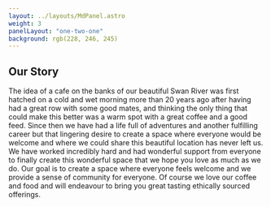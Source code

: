 ```yaml
---
layout: ../layouts/MdPanel.astro
weight: 3
panelLayout: "one-two-one"
background: rgb(228, 246, 245)
---
```


<section>

# Our Story

</section>

<section>
The idea of a cafe on the banks of our beautiful Swan River was first hatched on a cold and wet morning more than 20 years ago after having had a great row with some good mates, and thinking the only thing that could make this better was a warm spot with a great coffee and a good feed. Since then we have had a life full of adventures and another fulfilling career but that lingering desire to create a space where everyone would be welcome and where we could share this beautiful location has never left us.

</section>

<section>
We have worked incredibly hard and had wonderful support from everyone to finally create this wonderful space that we hope you love as much as we do. Our goal is to create a space where everyone feels welcome and we provide a sense of community for everyone. Of course we love our coffee and food and will endeavour to bring you great tasting ethically sourced offerings.

</section>

